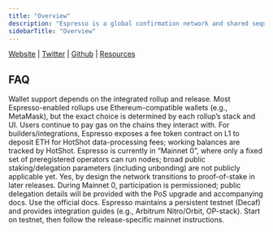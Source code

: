 ```yaml
---
title: "Overview"
description: "Espresso is a global confirmation network and shared sequencer for rollups. Using the HotShot BFT consensus, Espresso provides fast, credible confirmations and optional decentralized sequencing/DA—improving security and cross-chain composability for L2s."
sidebarTitle: "Overview"
---
```


[Website](https://www.espressosys.com/) <Icon icon="arrow-up-right" /> | [Twitter](https://x.com/EspressoSys) <Icon icon="arrow-up-right" /> | [Github](https://github.com/EspressoSystems) <Icon icon="arrow-up-right" /> | [Resources](https://www.espressosys.com/resources) <Icon icon="arrow-up-right" />

## FAQ

<AccordionGroup>
  <Accordion title="What wallets are supported for Espresso?">
    Wallet support depends on the integrated rollup and release. Most Espresso-enabled rollups use Ethereum-compatible wallets (e.g., MetaMask), but the exact choice is determined by each rollup’s stack and UI.
  </Accordion>

  <Accordion title="Is there a fee?">
    Users continue to pay gas on the chains they interact with. For builders/integrations, Espresso exposes a fee token contract on L1 to deposit ETH for HotShot data-processing fees; working balances are tracked by HotShot.
  </Accordion>

  <Accordion title="What is the unbonding period?">
    Espresso is currently in “Mainnet 0”, where only a fixed set of preregistered operators can run nodes; broad public staking/delegation parameters (including unbonding) are not publicly applicable yet.
  </Accordion>

  <Accordion title="Does Espresso support staking and delegation?">
    Yes, by design the network transitions to proof-of-stake in later releases. During Mainnet 0, participation is permissioned; public delegation details will be provided with the PoS upgrade and accompanying docs.
  </Accordion>

  <Accordion title="How can I test or integrate a rollup with Espresso?">
    Use the official docs. Espresso maintains a persistent testnet (Decaf) and provides integration guides (e.g., Arbitrum Nitro/Orbit, OP-stack). Start on testnet, then follow the release-specific mainnet instructions.
  </Accordion>
</AccordionGroup>
